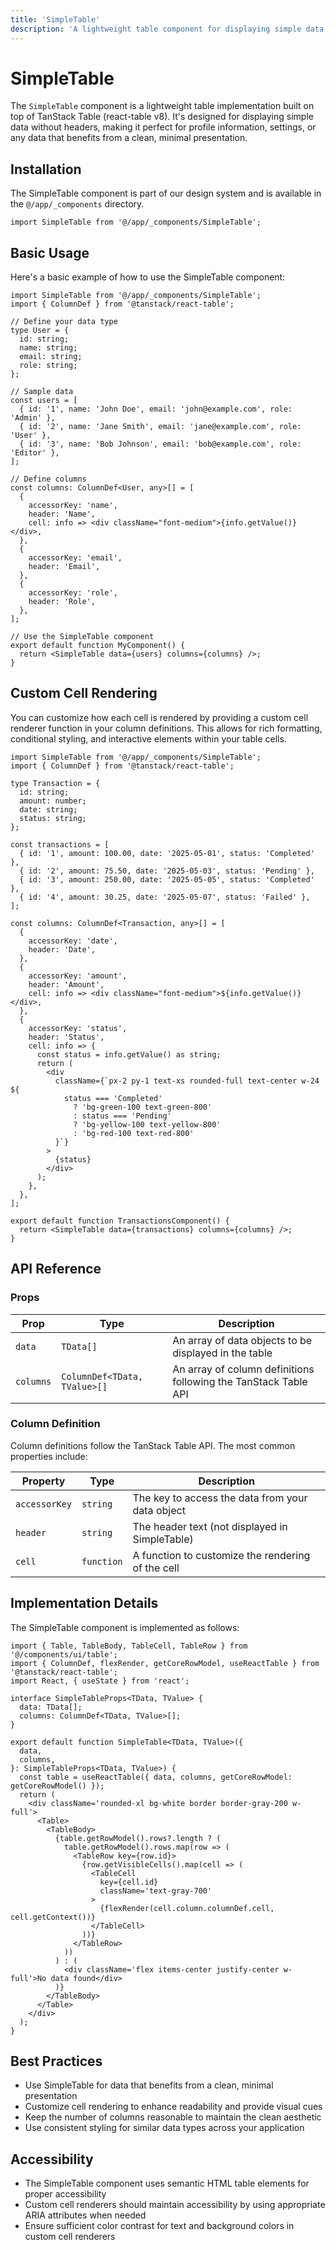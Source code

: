 ```yaml
---
title: 'SimpleTable'
description: 'A lightweight table component for displaying simple data without headers'
---
```


# SimpleTable

The `SimpleTable` component is a lightweight table implementation built on top of TanStack Table (react-table v8). It's designed for displaying simple data without headers, making it perfect for profile information, settings, or any data that benefits from a clean, minimal presentation.

## Installation

The SimpleTable component is part of our design system and is available in the `@/app/_components` directory.

```tsx
import SimpleTable from '@/app/_components/SimpleTable';
```

## Basic Usage

Here's a basic example of how to use the SimpleTable component:

```tsx
import SimpleTable from '@/app/_components/SimpleTable';
import { ColumnDef } from '@tanstack/react-table';

// Define your data type
type User = {
  id: string;
  name: string;
  email: string;
  role: string;
};

// Sample data
const users = [
  { id: '1', name: 'John Doe', email: 'john@example.com', role: 'Admin' },
  { id: '2', name: 'Jane Smith', email: 'jane@example.com', role: 'User' },
  { id: '3', name: 'Bob Johnson', email: 'bob@example.com', role: 'Editor' },
];

// Define columns
const columns: ColumnDef<User, any>[] = [
  {
    accessorKey: 'name',
    header: 'Name',
    cell: info => <div className="font-medium">{info.getValue()}</div>,
  },
  {
    accessorKey: 'email',
    header: 'Email',
  },
  {
    accessorKey: 'role',
    header: 'Role',
  },
];

// Use the SimpleTable component
export default function MyComponent() {
  return <SimpleTable data={users} columns={columns} />;
}
```

## Custom Cell Rendering

You can customize how each cell is rendered by providing a custom cell renderer function in your column definitions. This allows for rich formatting, conditional styling, and interactive elements within your table cells.

```tsx
import SimpleTable from '@/app/_components/SimpleTable';
import { ColumnDef } from '@tanstack/react-table';

type Transaction = {
  id: string;
  amount: number;
  date: string;
  status: string;
};

const transactions = [
  { id: '1', amount: 100.00, date: '2025-05-01', status: 'Completed' },
  { id: '2', amount: 75.50, date: '2025-05-03', status: 'Pending' },
  { id: '3', amount: 250.00, date: '2025-05-05', status: 'Completed' },
  { id: '4', amount: 30.25, date: '2025-05-07', status: 'Failed' },
];

const columns: ColumnDef<Transaction, any>[] = [
  {
    accessorKey: 'date',
    header: 'Date',
  },
  {
    accessorKey: 'amount',
    header: 'Amount',
    cell: info => <div className="font-medium">${info.getValue()}</div>,
  },
  {
    accessorKey: 'status',
    header: 'Status',
    cell: info => {
      const status = info.getValue() as string;
      return (
        <div
          className={`px-2 py-1 text-xs rounded-full text-center w-24 ${
            status === 'Completed'
              ? 'bg-green-100 text-green-800'
              : status === 'Pending'
              ? 'bg-yellow-100 text-yellow-800'
              : 'bg-red-100 text-red-800'
          }`}
        >
          {status}
        </div>
      );
    },
  },
];

export default function TransactionsComponent() {
  return <SimpleTable data={transactions} columns={columns} />;
}
```

## API Reference

### Props

| Prop | Type | Description |
| ---- | ---- | ----------- |
| `data` | `TData[]` | An array of data objects to be displayed in the table |
| `columns` | `ColumnDef<TData, TValue>[]` | An array of column definitions following the TanStack Table API |

### Column Definition

Column definitions follow the TanStack Table API. The most common properties include:

| Property | Type | Description |
| -------- | ---- | ----------- |
| `accessorKey` | `string` | The key to access the data from your data object |
| `header` | `string` | The header text (not displayed in SimpleTable) |
| `cell` | `function` | A function to customize the rendering of the cell |

## Implementation Details

The SimpleTable component is implemented as follows:

```tsx
import { Table, TableBody, TableCell, TableRow } from '@/components/ui/table';
import { ColumnDef, flexRender, getCoreRowModel, useReactTable } from '@tanstack/react-table';
import React, { useState } from 'react';

interface SimpleTableProps<TData, TValue> {
  data: TData[];
  columns: ColumnDef<TData, TValue>[];
}

export default function SimpleTable<TData, TValue>({
  data,
  columns,
}: SimpleTableProps<TData, TValue>) {
  const table = useReactTable({ data, columns, getCoreRowModel: getCoreRowModel() });
  return (
    <div className='rounded-xl bg-white border border-gray-200 w-full'>
      <Table>
        <TableBody>
          {table.getRowModel().rows?.length ? (
            table.getRowModel().rows.map(row => (
              <TableRow key={row.id}>
                {row.getVisibleCells().map(cell => (
                  <TableCell
                    key={cell.id}
                    className='text-gray-700'
                  >
                    {flexRender(cell.column.columnDef.cell, cell.getContext())}
                  </TableCell>
                ))}
              </TableRow>
            ))
          ) : (
            <div className='flex items-center justify-center w-full'>No data found</div>
          )}
        </TableBody>
      </Table>
    </div>
  );
}
```

## Best Practices

- Use SimpleTable for data that benefits from a clean, minimal presentation
- Customize cell rendering to enhance readability and provide visual cues
- Keep the number of columns reasonable to maintain the clean aesthetic
- Use consistent styling for similar data types across your application

## Accessibility

- The SimpleTable component uses semantic HTML table elements for proper accessibility
- Custom cell renderers should maintain accessibility by using appropriate ARIA attributes when needed
- Ensure sufficient color contrast for text and background colors in custom cell renderers
